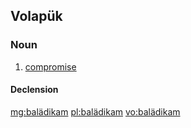 ==Volapük==

===Noun===
{{vo-noun}}

# [[compromise]]

====Declension====
{{vo-decl-noun}}

[[mg:balädikam]]
[[pl:balädikam]]
[[vo:balädikam]]